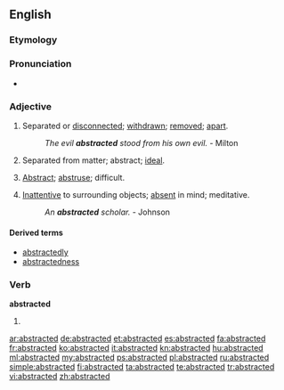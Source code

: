 ==English==

===Etymology===
{{suffix|abstract|ed}}

===Pronunciation===
* {{IPA|/æb.ˈstræk.tɪd/}}

===Adjective===
{{en-adj}}

# Separated or [[disconnected]]; [[withdrawn]]; [[remove]]d; [[apart]].
#: ''The evil '''abstracted''' stood from his own evil.'' - Milton
# {{context|obsolete}} Separated from matter; abstract; [[ideal]].
# {{context|obsolete}} [[abstract|Abstract]]; [[abstruse]]; difficult.
# [[inattentive|Inattentive]] to surrounding objects; [[absent]] in mind; meditative.
#: ''An '''abstracted''' scholar.'' - Johnson

====Derived terms====
* [[abstractedly]]
* [[abstractedness]]

===Verb===
'''abstracted'''

# {{past of|abstract}}

[[ar:abstracted]]
[[de:abstracted]]
[[et:abstracted]]
[[es:abstracted]]
[[fa:abstracted]]
[[fr:abstracted]]
[[ko:abstracted]]
[[it:abstracted]]
[[kn:abstracted]]
[[hu:abstracted]]
[[ml:abstracted]]
[[my:abstracted]]
[[ps:abstracted]]
[[pl:abstracted]]
[[ru:abstracted]]
[[simple:abstracted]]
[[fi:abstracted]]
[[ta:abstracted]]
[[te:abstracted]]
[[tr:abstracted]]
[[vi:abstracted]]
[[zh:abstracted]]